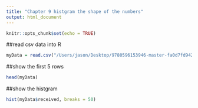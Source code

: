 ```yaml
---
title: "Chapter 9 histgram the shape of the numbers"
output: html_document
---
```


```r
knitr::opts_chunk$set(echo = TRUE)
```

##read csv data into R
```r
myData = read.csv("/Users/jason/Desktop/9780596153946-master-fa0d7fd942498b1bd8dc8d1298cb9eb07c52fba4/hfda_ch09_employees.csv")
```

##show the first 5 rows 
```r
head(myData)
```

##show the histgram
```r
hist(myData$received, breaks = 50)
```

